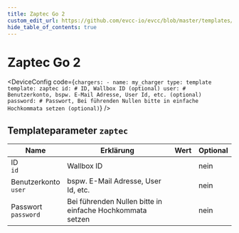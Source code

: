 ```yaml
---
title: Zaptec Go 2
custom_edit_url: https://github.com/evcc-io/evcc/blob/master/templates/definition/charger/zaptec.yaml
hide_table_of_contents: true
---
```



# Zaptec Go 2

<div className="device-detail-container">
  <div className="device-detail-content">
    <DeviceFeatures features="rfid,sponsorship" />

<DeviceConfig code={`chargers:
    - name: my_charger
      type: template
      template: zaptec
      id: # ID, Wallbox ID (optional)
      user: # Benutzerkonto, bspw. E-Mail Adresse, User Id, etc. (optional)
      password: # Passwort, Bei führenden Nullen bitte in einfache Hochkommata setzen (optional)`}  />
  </div>
  <div className="device-detail-icon">
    <evcc-icon
      type="charger"
      name="zaptec-go-2"
      size="400px"
      alt="Zaptec Go 2"
      className="device-detail-icon-img"
    ></evcc-icon>
  </div>
</div>

## Templateparameter `zaptec`

| Name | Erklärung | Wert | Optional |
|-----------|-----------|------|----------|
| ID<br/>`id` | Wallbox ID |  | nein |
| Benutzerkonto<br/>`user` | bspw. E-Mail Adresse, User Id, etc. |  | nein |
| Passwort<br/>`password` | Bei führenden Nullen bitte in einfache Hochkommata setzen |  | nein |

<SponsorshipRequired />


